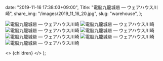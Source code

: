 
  date: "2019-11-16 17:38:03+09:00",
  Title: "電脳九龍城砦 ― ウェアハウス川崎",
  share_img: "/images/2019_11_16_20.jpg",
  slug: "warehouse",
};

![電脳九龍城砦 ― ウェアハウス川崎](/images/2019_11_16_20.jpg)
![電脳九龍城砦 ― ウェアハウス川崎](/images/2019_11_16_21.jpg)
![電脳九龍城砦 ― ウェアハウス川崎](/images/2019_11_16_22.jpg)
![電脳九龍城砦 ― ウェアハウス川崎](/images/2019_11_16_23.jpg)
![電脳九龍城砦 ― ウェアハウス川崎](/images/2019_11_16_24.jpg)
![電脳九龍城砦 ― ウェアハウス川崎](/images/2019_11_16_25.jpg)
![電脳九龍城砦 ― ウェアハウス川崎](/images/2019_11_16_26.jpg)

  <>
    <Head>
      <title>{meta.Title} | 異郷好実</title>
    </Head>
    <PostLayout meta={meta}>{children}</PostLayout>
  </>
);
